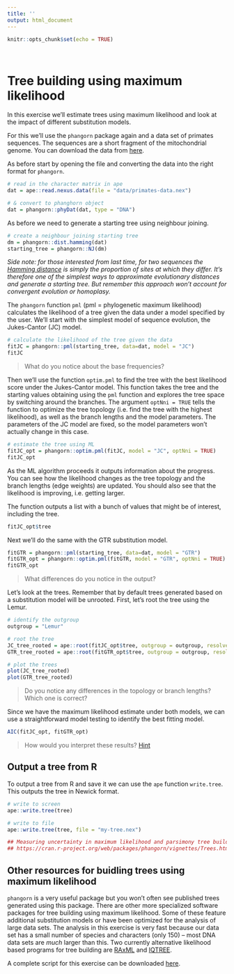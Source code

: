 ```yaml
---
title: ''
output: html_document
---
```


```r
knitr::opts_chunk$set(echo = TRUE)
```

\

# Tree building using maximum likelihood

In this exercise we'll estimate trees using maximum likelihood and look at the impact of different substitution models.

For this we'll use the `phangorn` package again and a data set of primates sequences.
The sequences are a short fragment of the mitochondrial genome. 
You can download the data from [here](data/primates-data.nex).

As before start by opening the file and converting the data into the right format for  `phangorn`.

```r
# read in the character matrix in ape 
dat = ape::read.nexus.data(file = "data/primates-data.nex")

# & convert to phanghorn object
dat = phangorn::phyDat(dat, type = "DNA")
```

As before we need to generate a starting tree using neighbour joining.

```r
# create a neighbour joining starting tree
dm = phangorn::dist.hamming(dat)
starting_tree = phangorn::NJ(dm)
```

*Side note: for those interested from last time, for two sequences the [Hamming distance](https://en.wikipedia.org/wiki/Hamming_distance) is simply the proportion of sites at which they differ. It's therefore one of the simplest ways to approximate evolutionary distances and generate a starting tree. But remember this approach won't account for convergent evolution or homoplasy.*

The `phangorn` function `pml` (pml = phylogenetic maximum likelihood) calculates the likelihood of a tree given the data under a model specified by the user. We'll start with the simplest model of sequence evolution, the Jukes-Cantor (JC) model.

```r
# calculate the likelihood of the tree given the data
fitJC = phangorn::pml(starting_tree, data=dat, model = "JC")
fitJC
```

> What do you notice about the base frequencies?

Then we'll use the function `optim.pml` to find the tree with the best likelihood score under the Jukes-Cantor model. This function takes the tree and the starting values obtaining using the `pml` function and explores the tree space by switching around the branches. The argument `optNni = TRUE` tells the function to optimize the tree topology (i.e. find the tree with the highest likelihood), as well as the branch lengths and the model parameters. The parameters of the JC model are fixed, so the model parameters won't actually change in this case.

```r
# estimate the tree using ML
fitJC_opt = phangorn::optim.pml(fitJC, model = "JC", optNni = TRUE)
fitJC_opt
```

As the ML algorithm proceeds it outputs information about the progress. You can see how the likelihood changes as the tree topology and the branch lengths (edge weights) are updated. You should also see that the likelihood is improving, i.e. getting larger.

The function outputs a list with a bunch of values that might be of interest, including the tree.

```r
fitJC_opt$tree
```

Next we'll do the same with the GTR substitution model. 

```r
fitGTR = phangorn::pml(starting_tree, data=dat, model = "GTR")
fitGTR_opt = phangorn::optim.pml(fitGTR, model = "GTR", optNni = TRUE)
fitGTR_opt
```

> What differences do you notice in the output?

Let's look at the trees. Remember that by default trees generated based on a substitution model will be unrooted. First, let's root the tree using the Lemur.

```r
# identify the outgroup
outgroup = "Lemur"

# root the tree
JC_tree_rooted = ape::root(fitJC_opt$tree, outgroup = outgroup, resolve.root = TRUE)
GTR_tree_rooted = ape::root(fitGTR_opt$tree, outgroup = outgroup, resolve.root = TRUE)

# plot the trees
plot(JC_tree_rooted)
plot(GTR_tree_rooted)
```

> Do you notice any differences in the topology or branch lengths? Which one is correct?

Since we have the maximum likelihood estimate under both models, we can use a straightforward model testing to identify the best fitting model. 

```r
AIC(fitJC_opt, fitGTR_opt)
```

> How would you interpret these results? [Hint](https://www.scribbr.com/statistics/akaike-information-criterion/)

## Output a tree from R

To output a tree from R and save it we can use the `ape` function `write.tree`. This outputs the tree in Newick format.

```r
# write to screen
ape::write.tree(tree)
```

```r
# write to file
ape::write.tree(tree, file = "my-tree.nex")
```

```r
## Measuring uncertainty in maximum likelihood and parsimony tree building
## https://cran.r-project.org/web/packages/phangorn/vignettes/Trees.html
```

## Other resources for buidling trees using maximum likelihood

`phangorn` is a very useful package but you won't often see published trees generated using this package. There are other more specialized software packages for tree building using maximum likelihood. Some of these feature additional substitution models or have been optimized for the analysis of large data sets. The analysis in this exercise is very fast because our data set has a small number of species and characters (only 150) -- most DNA data sets are *much* larger than this. Two currently alternative likelihood based programs for tree building are  [RAxML](https://cme.h-its.org/exelixis/web/software/raxml/) and [IQTREE](http://www.iqtree.org/).

A complete script for this exercise can be downloaded [here](scripts/ML_example.R).